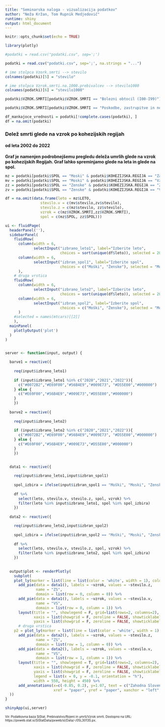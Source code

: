 ```yaml
---
title: "Seminarska naloga - vizualizacija podatkov"
author: "Neža Kržan, Tom Rupnik Medjedovič"
runtime: shiny
output: html_document
---
```


```r
knitr::opts_chunk$set(echo = TRUE)

library(plotly)
```

```r
#podatki = read.csv("podatki.csv", sep=';')

podatki = read.csv("podatki.csv", sep=';', na.strings = "...")

# ime stolpca Vzork.smrti --> stevilo
colnames(podatki)[5] = "stevilo"

# ime stolpca Vzrok.smrti.na.1000.prebivalcev --> stevilo1000
colnames(podatki)[6] = "stevilo1000"

podatki$VZROK.SMRTI[podatki$VZROK.SMRTI == "Bolezni obtocil (I00-I99)"] = "Bolezni obtočil (I00-I99)"

podatki$VZROK.SMRTI[podatki$VZROK.SMRTI == "Poskodbe, zastrupitve in nekatere druge posledice zunanjih vzrokov (S00-T98)"] = "Poškodbe, zastrupitve in nekatere druge posledice zunanjih vzrokov (S00-T98)"
```

```r
df_mankajoce_vrednosti = podatki[!complete.cases(podatki), ]
df = na.omit(podatki)
```

### Delež smrti glede na vzrok po kohezijskih regijah
#### od leta 2002 do 2022

**Graf je namenjen podrobnejšemu pregledu deleža umrlih glede na vzrok po kohezijskih Regijah. Graf lahko spreminjamo glede na leta in glede na spol.**

```r
mz = podatki[podatki$SPOL == "Moski" & podatki$KOHEZIJSKA.REGIJA == "Zahodna Slovenija" & podatki$VZROK.SMRTI != "Vzrok smrti - SKUPAJ", ]
mv = podatki[podatki$SPOL == "Moski" & podatki$KOHEZIJSKA.REGIJA == "Vzhodna Slovenija" & podatki$VZROK.SMRTI != "Vzrok smrti - SKUPAJ", ]
zz = podatki[podatki$SPOL == "Zenske" & podatki$KOHEZIJSKA.REGIJA == "Zahodna Slovenija" & podatki$VZROK.SMRTI != "Vzrok smrti - SKUPAJ", ]
zv = podatki[podatki$SPOL == "Zenske" & podatki$KOHEZIJSKA.REGIJA == "Vzhodna Slovenija" & podatki$VZROK.SMRTI != "Vzrok smrti - SKUPAJ", ]

df = na.omit(data.frame(leto = mz$LETO,
                stevilo.v = c(mv$stevilo,zv$stevilo),
                stevilo.z = c(mz$stevilo, zz$stevilo),
                vzrok = c(mz$VZROK.SMRTI,zz$VZROK.SMRTI),
                spol = c(mz$SPOL, zz$SPOL)))
```

```r
ui <- fluidPage(
  headerPanel(''),
  sidebarPanel(
    fluidRow(
      column(width = 6,
             selectInput("izbrano_leto1", label="Izberite leto",
                         choices = sort(unique(df$leto)), selected = 2002)),
      column(width = 6,
             selectInput("izbran_spol1", label="Izberite spol",
                         choices = c("Moški", "Ženske"), selected = "Moški"))
      ),
    # druga vrstica
    fluidRow(
      column(width = 6,
             selectInput("izbrano_leto2", label="Izberite leto",
                         choices = sort(unique(df$leto)), selected = 2002)),
      column(width = 6,
             selectInput("izbran_spol2", label="Izberite spol",
                         choices = c("Moški", "Ženske"), selected = "Moški"))
      )
    #selected = names(mtcars)[[2]]
    ),
  mainPanel(
    plotlyOutput('plot')
  )
)


server <- function(input, output) {
  
  barve1 = reactive({
    
    req(input$izbrano_leto1)
    
    if (input$izbrano_leto1 %in% c("2020","2021","2022")){
      c("#0072B2","#E69F00","#56B4E9","#009E73", "#D55E00","#000000")
    } else {
      c("#E69F00","#56B4E9","#009E73","#D55E00","#000000")
    }
    })
  
  barve2 = reactive({
    
    req(input$izbrano_leto2)
    
    if (input$izbrano_leto2 %in% c("2020","2021","2022")){
      c("#0072B2","#E69F00","#56B4E9","#009E73", "#D55E00","#000000")
    } else {
      c("#E69F00","#56B4E9","#009E73","#D55E00","#000000")
    }
    })
  
  
  data1 <- reactive({

    req(input$izbrano_leto1,input$izbran_spol1)
    
    spol_izbira = ifelse(input$izbran_spol1 == "Moški", "Moski", "Zenske")
    
    df %>% 
      select(leto, stevilo.v, stevilo.z, spol, vzrok) %>%
      filter(leto %in% input$izbrano_leto1, spol %in% spol_izbira)
    })
  
  data2 <- reactive({

    req(input$izbrano_leto2,input$izbran_spol2)
    
    spol_izbira = ifelse(input$izbran_spol2 == "Moški", "Moski", "Zenske")
    
    df %>% 
      select(leto, stevilo.v, stevilo.z, spol, vzrok) %>%
      filter(leto %in% input$izbrano_leto2, spol %in% spol_izbira)
    })
  
  
  output$plot <- renderPlotly(
    subplot(
    plot_ly(marker = list(line = list(color = 'white', width = 1), colors=barve1())) %>%
      add_pie(data = data1(), labels = ~vzrok, values = ~stevilo.z,
              name = "ZS", 
              domain = list(row = 0, column = 0)) %>% 
      add_pie(data = data1(), labels = ~vzrok, values = ~stevilo.v,
              name = "VS", 
              domain = list(row = 0, column = 1)) %>%
      layout(title = "", showlegend = F, grid=list(rows=2, columns=2),
             xaxis = list(showgrid = F, zeroline = FALSE, showticklabels = FALSE),
             yaxis = list(showgrid = F, zeroline = FALSE, showticklabels = FALSE)),
      # druga vrstica
    p2 = plot_ly(marker = list(line = list(color = 'white', width = 1), colors=barve2())) %>%
      add_pie(data = data2(), labels = ~vzrok, values = ~stevilo.z,
              name = "ZS", 
              domain = list(row = 1, column = 0)) %>% 
      add_pie(data = data2(), labels = ~vzrok, values = ~stevilo.v,
              name = "VS", 
              domain = list(row = 1, column = 1)) %>% 
      layout(title = "", showlegend = T, grid=list(rows=2, columns=2),
             xaxis = list(showgrid = F, zeroline = FALSE, showticklabels = FALSE),
             yaxis = list(showgrid = F, zeroline = FALSE, showticklabels = FALSE),
             legend = list(x = 0, y = -0.1, orientation = "h"),
             width = 550, height = 450) %>%
      add_annotations(x=c(-0.85, 0.2), y=1.07, text = c("Zahodna Slovenija", "Vzhodna Slovenija"), 
                      xref = "paper", yref = "paper", xanchor = "left", showarrow = FALSE)
  ))
}

shinyApp(ui,server)
```
<font size="1"> Vir: Podatkovna baza SiStat. Prebivalstvo/Rojeni in umrli/Vzrok smrti. Dostopno na URL: https://pxweb.stat.si/SiStatData/pxweb/sl/Data/-/05L3013S.px. </font>
